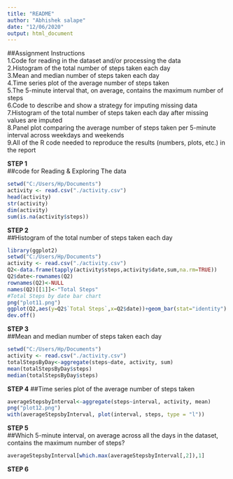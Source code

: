 ---
title: "README"
author: "Abhishek salape"
date: "12/06/2020"
output: html_document
---
##Assignment Instructions  
1.Code for reading in the dataset and/or processing the data  
2.Histogram of the total number of steps taken each day  
3.Mean and median number of steps taken each day  
4.Time series plot of the average number of steps taken  
5.The 5-minute interval that, on average, contains the maximum number of steps  
6.Code to describe and show a strategy for imputing missing data  
7.Histogram of the total number of steps taken each day after missing values are imputed  
8.Panel plot comparing the average number of steps taken per 5-minute interval across weekdays and weekends  
9.All of the R code needed to reproduce the results (numbers, plots, etc.) in the report  

**STEP 1**  
##code for Reading & Exploring The data 
```{r,echo=TRUE,results='hide'}

setwd("C:/Users/Hp/Documents")
activity <- read.csv("./activity.csv")
head(activity)
str(activity)
dim(activity)
sum(is.na(activity$steps))

  ```
  
**STEP 2**  
##Histogram of the total number of steps taken each day
```{r,echo=TRUE,results='hide'}
  
library(ggplot2)
setwd("C:/Users/Hp/Documents")
activity <- read.csv("./activity.csv")
Q2<-data.frame(tapply(activity$steps,activity$date,sum,na.rm=TRUE))
Q2$date<-rownames(Q2)
rownames(Q2)<-NULL
names(Q2)[[1]]<-"Total Steps"
#Total Steps by date bar chart
png("plot11.png")
ggplot(Q2,aes(y=Q2$`Total Steps`,x=Q2$date))+geom_bar(stat="identity") + ylab("Total Steps")+xlab("Date")+ggtitle("Total Steps by date")
dev.off()

```

**STEP 3**  
##Mean and median number of steps taken each day

```{r,echo=TRUE,results='hide'}
setwd("C:/Users/Hp/Documents")
activity <- read.csv("./activity.csv")
totalStepsByDay<-aggregate(steps~date, activity, sum)
mean(totalStepsByDay$steps)
median(totalStepsByDay$steps)

```
**STEP 4**
##Time series plot of the average number of steps taken  
```{r,echo=TRUE,results='hide'}
averageStepsbyInterval<-aggregate(steps~interval, activity, mean)
png("plot12.png")
with(averageStepsbyInterval, plot(interval, steps, type = "l"))  

```
**STEP 5**  
##Which 5-minute interval, on average across all the days in the dataset, contains the maximum number of steps?  

```{r,echo=TRUE,results='hide'}

averageStepsbyInterval[which.max(averageStepsbyInterval[,2]),1]

```


**STEP 6**









